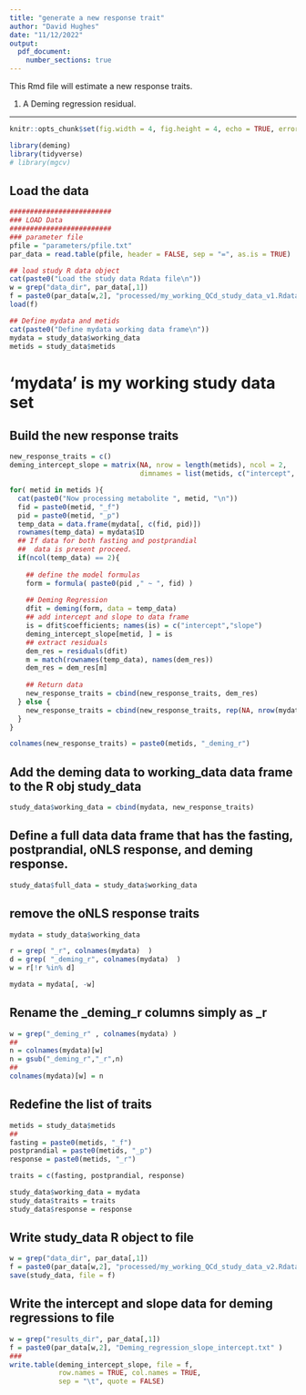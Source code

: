 ```yaml
---
title: "generate a new response trait"
author: "David Hughes"
date: "11/12/2022"
output: 
  pdf_document:
    number_sections: true
---
```


This Rmd file will estimate a new response traits. 

1. A Deming regression residual.

---

```r
knitr::opts_chunk$set(fig.width = 4, fig.height = 4, echo = TRUE, error = FALSE, warning = FALSE, message = FALSE)

library(deming)
library(tidyverse)
# library(mgcv)
```


## Load the data

```r
#########################
### LOAD Data
#########################
### parameter file
pfile = "parameters/pfile.txt"
par_data = read.table(pfile, header = FALSE, sep = "=", as.is = TRUE)

## load study R data object
cat(paste0("Load the study data Rdata file\n"))
w = grep("data_dir", par_data[,1])
f = paste0(par_data[w,2], "processed/my_working_QCd_study_data_v1.Rdata" )
load(f)

## Define mydata and metids
cat(paste0("Define mydata working data frame\n"))
mydata = study_data$working_data
metids = study_data$metids
```

# 'mydata' is my working study data set

## Build the new response traits

```r
new_response_traits = c()
deming_intercept_slope = matrix(NA, nrow = length(metids), ncol = 2, 
                                dimnames = list(metids, c("intercept", "slope")))

for( metid in metids ){
  cat(paste0("Now processing metabolite ", metid, "\n"))
  fid = paste0(metid, "_f")
  pid = paste0(metid, "_p")
  temp_data = data.frame(mydata[, c(fid, pid)])
  rownames(temp_data) = mydata$ID
  ## If data for both fasting and postprandial
  ##  data is present proceed.
  if(ncol(temp_data) == 2){
    
    ## define the model formulas
    form = formula( paste0(pid ," ~ ", fid) )
    
    ## Deming Regression
    dfit = deming(form, data = temp_data)
    ## add intercept and slope to data frame
    is = dfit$coefficients; names(is) = c("intercept","slope")
    deming_intercept_slope[metid, ] = is
    ## extract residuals
    dem_res = residuals(dfit)
    m = match(rownames(temp_data), names(dem_res))
    dem_res = dem_res[m]
    
    ## Return data
    new_response_traits = cbind(new_response_traits, dem_res)
  } else {
    new_response_traits = cbind(new_response_traits, rep(NA, nrow(mydata)) )  
  }
}

```


```r
colnames(new_response_traits) = paste0(metids, "_deming_r")
```


## Add the deming data to working_data data frame to the R obj study_data

```r
study_data$working_data = cbind(mydata, new_response_traits)
```

## Define a full data data frame that has the fasting, postprandial, oNLS response, and deming response.

```r
study_data$full_data = study_data$working_data
```

## remove the oNLS response traits

```r
mydata = study_data$working_data

r = grep( "_r", colnames(mydata)  )
d = grep( "_deming_r", colnames(mydata)  )
w = r[!r %in% d]

mydata = mydata[, -w]
```

## Rename the _deming_r columns simply as _r

```r
w = grep("_deming_r" , colnames(mydata) )
##
n = colnames(mydata)[w]
n = gsub("_deming_r","_r",n)
##
colnames(mydata)[w] = n
```

## Redefine the list of traits

```r
metids = study_data$metids
##
fasting = paste0(metids, "_f")
postprandial = paste0(metids, "_p")
response = paste0(metids, "_r")

traits = c(fasting, postprandial, response)
```

```r
study_data$working_data = mydata
study_data$traits = traits
study_data$response = response
```


## Write study_data R object to file

```r
w = grep("data_dir", par_data[,1])
f = paste0(par_data[w,2], "processed/my_working_QCd_study_data_v2.Rdata" )
save(study_data, file = f)
```

## Write the intercept and slope data for deming regressions to file

```r
w = grep("results_dir", par_data[,1])
f = paste0(par_data[w,2], "Deming_regression_slope_intercept.txt" )
###
write.table(deming_intercept_slope, file = f, 
            row.names = TRUE, col.names = TRUE, 
            sep = "\t", quote = FALSE)

```



